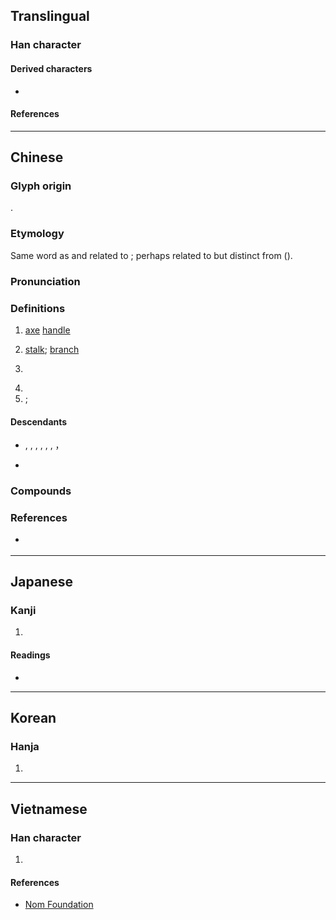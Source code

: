 {{character info}}
==Translingual==

===Han character===
{{Han char|rn=75|rad=木|as=05|sn=9|four=41920|canj=DMNR|ids=⿰木可}}

====Derived characters====
* {{l|mul|[[𫈥]], [[樖]]}}

====References====
{{Han ref|kx=0520.220|dkj=14658|dj=0908.170|hdz=21178.060|uh=67EF}}

----

==Chinese==
{{zh-forms}}

===Glyph origin===
{{Han etym}}
{{Han compound|木|可|ls=psc|c1=s|c2=p|t1=tree}}.

===Etymology===
Same word as {{zh-l|牁|mooring post for a boat}} and related to {{zh-l|軻|a pair of wheels upon anaxle tree}}; perhaps related to {{zh-l|幹|stem, support}} but distinct from {{zh-l|竿|pole}} ({{zh-ref|Schuessler, 2007}}).

===Pronunciation===
{{zh-pron
|m=kē
|m-s=
|c=o1
|c-t=
|g=
|h=pfs=khô
|j=
|md=kŏ̤
|mn=koa/kho
|mn_note=koa - vernacular (surname); kho - literary
|mn-t=gua1/ko1
|mn-t_note=gua1 - vernacular (surname); ko1 - literary
|w=
|x=
|mc=y
|oc=y
|ma=
|cat=n,pn
}}

===Definitions===
{{zh-hanzi}}

# {{lb|zh|literary}} [[axe]] [[handle]]
# {{lb|zh|literary}} [[stalk]]; [[branch]]
# {{surname|zh}}
#: {{zh-x|^柯 ^文-哲|{{w|Ko Wen-je|'''Ko''' Wen-je}}, incumbent mayor of [[Taipei]]}}
# {{zh-short|柯爾克孜|[[Kyrgyz]] (the people, language, etc.)}}
# ''{{w|Lithocarpus}}''; {{w|stone oak}}

====Descendants====
* {{desc|en|Ke|bor=1}}, {{l|en|Ko}}, {{l|en|Or}}, {{l|en|Quah}}, {{l|en|Qua}}, {{l|en|Kuah}}, {{l|en|Kua}}，{{l|en|Kwa}}
* {{desc|tl|Cua|bor=1}} {{q|via Hokkien}}

===Compounds===
{{zh-der|南柯|柯則|柯子|柯欽|柯駕|柯打|牂柯|柯爾克孜|古柯|柯南|南柯一夢|尼柯西亞|柯克亞|柯坪|柯化}}

===References===
* {{qualifier|Min Nan}} {{thcwd|5090}}

----

==Japanese==

===Kanji===
{{ja-kanji|grade=|rs=木05}}

# {{rfdef|ja|sort=木05}}

====Readings====
* {{ja-readings
|goon=か
|kanon=か
|kun=え-
}}

----

==Korean==

===Hanja===
{{ko-hanja|hangeul=가|eumhun=|rv=ga|mr=ka|y=ka}}

# {{rfdef|ko|sort=木05}}

----

==Vietnamese==

===Han character===
{{vi-readings|rs=木05|reading=kha}}

# {{rfdef|vi|sort=木05}}

====References====
* [http://nomfoundation.org/common/nom_details.php?codepoint=67ef Nom Foundation]